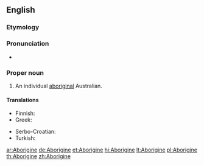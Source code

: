 {{also|aborigine}}
==English==

===Etymology===
{{back-form|Aborigines}}

===Pronunciation===
* {{IPA|/æbəˈrɪdʒɨni/|lang=en}}

===Proper noun===
{{en-proper noun}}

# An individual [[aboriginal]] Australian.

====Translations====
{{trans-top|an individual aboriginal Australian}}
* Finnish: {{t+|fi|aborigine}}
* Greek: {{t-|el|Αβορίγινας|m|tr=Avoríginas|sc=Grek}}
{{trans-mid}}
* Serbo-Croatian: {{t|sh|Aboridžin|m}}
* Turkish: {{t+|tr|Aborjin}}
{{trans-bottom}}

[[ar:Aborigine]]
[[de:Aborigine]]
[[et:Aborigine]]
[[hi:Aborigine]]
[[lt:Aborigine]]
[[pl:Aborigine]]
[[th:Aborigine]]
[[zh:Aborigine]]